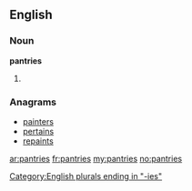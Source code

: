 ==English==

===Noun===
'''pantries'''

# {{plural of|[[pantry]]}}

===Anagrams===
* [[painters#English|painters]]
* [[pertains#English|pertains]]
* [[repaints#English|repaints]]

[[Category:English plurals ending in "-ies"]]

[[ar:pantries]]
[[fr:pantries]]
[[my:pantries]]
[[no:pantries]]